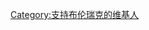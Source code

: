{{Userbox
  |border-c = #0000FF
  |border-s = 1
  |id-c     = #00c0
  |id-s     = 10
  |id-fc    = #000
  |info-c   = #0000F0
  |info-s   = 9
  |info-fc  = #0000FF
  |id       = BTSV
  |info     = <span style="color:white;">这个用户是'''[[布倫瑞克足球俱樂部|<span style="color:yellow;">布倫瑞克</span>]]'''的球迷。</span>
}}
<includeonly>[[Category:支持布伦瑞克的维基人]]</includeonly>